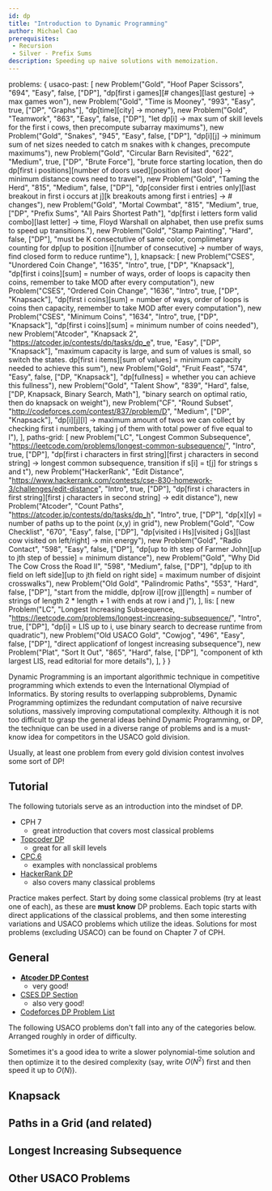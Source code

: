 ```yaml
---
id: dp
title: "Introduction to Dynamic Programming"
author: Michael Cao
prerequisites: 
 - Recursion
 - Silver - Prefix Sums
description: Speeding up naive solutions with memoization.
---
```



  problems: {
    usaco-past: [
        new Problem("Gold", "Hoof Paper Scissors", "694", "Easy", false, ["DP"], "dp[first i games][# changes][last gesture] -> max games won"),
        new Problem("Gold", "Time is Mooney", "993", "Easy", true, ["DP", "Graphs"], "dp[time][city] -> money"),
        new Problem("Gold", "Teamwork", "863", "Easy", false, ["DP"], "let dp[i] -> max sum of skill levels for the first i cows, then precompute subarray maximums"),
        new Problem("Gold", "Snakes", "945", "Easy", false, ["DP"], "dp[i][j] -> minimum sum of net sizes needed to catch m snakes with k changes, precompute maximums"),
        new Problem("Gold", "Circular Barn Revisited", "622", "Medium", true, ["DP", "Brute Force"], "brute force starting location, then do dp[first i positions][number of doors used][position of last door] ->  minimum distance cows need to travel"),
        new Problem("Gold", "Taming the Herd", "815", "Medium", false, ["DP"], "dp[consider first i entries only][last breakout in first i occurs at j][k breakouts among first i entries] -> # changes"),
        new Problem("Gold", "Mortal Cowmbat", "815", "Medium", true, ["DP", "Prefix Sums", "All Pairs Shortest Path"], "dp[first i letters form valid combo][last letter] -> time, Floyd Warshall on alphabet, then use prefix sums to speed up transitions."),
        new Problem("Gold", "Stamp Painting", "Hard", false, ["DP"], "must be K consectutive of same color, complimetary counting for dp[up to position i][number of consecutive] -> number of ways, find closed form to reduce runtime"),
    ],
    knapsack: [
        new Problem("CSES", "Unordered Coin Change", "1635", "Intro", true, ["DP", "Knapsack"], "dp[first i coins][sum] = number of ways, order of loops is capacity then coins, remember to take MOD after every computation"),
        new Problem("CSES", "Ordered Coin Change", "1636", "Intro", true, ["DP", "Knapsack"], "dp[first i coins][sum] = number of ways, order of loops is coins then capacity, remember to take MOD after every computation"),
        new Problem("CSES", "Minimum Coins", "1634", "Intro", true, ["DP", "Knapsack"], "dp[first i coins][sum] = minimum number of coins needed"),
        new Problem("Atcoder", "Knapsack 2", "https://atcoder.jp/contests/dp/tasks/dp_e", true, "Easy", ["DP", "Knapsack"], "maximum capacity is large, and sum of values is small, so switch the states. dp[first i items][sum of values] = minimum capacity needed to achieve this sum"),
        new Problem("Gold", "Fruit Feast", "574", "Easy", false, ["DP, "Knapsack"], "dp[fullness] = whether you can achieve this fullness"),
        new Problem("Gold", "Talent Show", "839", "Hard", false, ["DP, Knapsack, Binary Search, Math"], "binary search on optimal ratio, then do knapsack on weight"),
        new Problem("CF", "Round Subset", "http://codeforces.com/contest/837/problem/D", "Medium", ["DP", "Knapsack"], "dp[i][j][l] -> maximum amount of twos we can collect by checking first i numbers, taking j of them with total power of five equal to l"),
    ],
    paths-grid: [
        new Problem("LC", "Longest Common Subsequence", "https://leetcode.com/problems/longest-common-subsequence/", "Intro", true, ["DP"], "dp[first i characters in first string][first j characters in second string] -> longest common subsequence, transition if s[i] = t[j] for strings s and t"),
        new Problem("HackerRank", "Edit Distance", "https://www.hackerrank.com/contests/cse-830-homework-3/challenges/edit-distance", "Intro", true, ["DP"], "dp[first i characters in first string][first j characters in second string] -> edit distance"),
        new Problem("Atcoder", "Count Paths", "https://atcoder.jp/contests/dp/tasks/dp_h", "Intro", true, ["DP"], "dp[x][y] = number of paths up to the point (x,y) in grid"),
        new Problem("Gold", "Cow Checklist", "670", "Easy", false, ["DP"], "dp[visited i Hs][visited j Gs][last cow visited on left/right] -> min energy"),
        new Problem("Gold", "Radio Contact", "598", "Easy", false, ["DP"], "dp[up to ith step of Farmer John][up to jth step of bessie] = minimum distance"),
        new Problem("Gold", "Why Did The Cow Cross the Road II", "598", "Medium", false, ["DP"], "dp[up to ith field on left side][up to jth field on right side] = maximum number of disjoint crosswalks"),
        new Problem("Old Gold", "Palindromic Paths", "553", "Hard", false, ["DP"], "start from the middle, dp[row i][row j][length] = number of strings of length 2 * length + 1 with ends at row i and j"),
    ],
    lis: [
        new Problem("LC", "Longest Increasing Subsequence, "https://leetcode.com/problems/longest-increasing-subsequence/", "Intro", true, ["DP"], "dp[i] = LIS up to i, use binary search to decrease runtime from quadratic"),
        new Problem("Old USACO Gold", "Cowjog", "496", "Easy", false, ["DP"], "direct applicationf of longest increasing subsequence"),
        new Problem("Plat", "Sort It Out", "865", "Hard", false, ["DP"], "component of kth largest LIS, read editorial for more details"),
    ],
  }
}

Dynamic Programming is an important algorithmic technique in competitive programming which extends to even the International Olympiad of Informatics. By storing results to overlapping subproblems, Dynamic Programming optimizes the redundant computation of naive recursive solutions, massively improving computational complexity. Although it is not too difficult to grasp the general ideas behind Dynamic Programming, or DP, the technique can be used in a diverse range of problems and is a must-know idea for competitors in the USACO gold division.

<info-block title="Contest Tip">

Usually, at least one problem from every gold division contest involves some sort of DP!

</info-block>

## Tutorial

The following tutorials serve as an introduction into the mindset of DP.

 - CPH 7 
   - great introduction that covers most classical problems
 - [Topcoder DP](https://www.topcoder.com/community/competitive-programming/tutorials/dynamic-programming-from-novice-to-advanced/)
   - great for all skill levels
 - [CPC.6](https://github.com/SuprDewd/T-414-AFLV/tree/master/06_dynamic_programming)
   - examples with nonclassical problems
 - [HackerRank DP](https://www.hackerrank.com/topics/dynamic-programming)
   - also covers many classical problems

Practice makes perfect. Start by doing some classical problems (try at least one of each), as these are **must know** DP problems. Each topic starts with direct applications of the classical problems, and then some interesting variations and USACO problems which utilize the ideas. Solutions for most problems (excluding USACO) can be found on Chapter 7 of CPH.

## General

 - [**Atcoder DP Contest**](https://atcoder.jp/contests/dp/tasks)
   - very good!
 - [CSES DP Section](https://cses.fi/problemset/list/)
   - also very good!
 - [Codeforces DP Problem List](http://codeforces.com/blog/entry/325)

The following USACO problems don't fall into any of the categories below. Arranged roughly in order of difficulty. 

<info-block title="Pro Tip">

Sometimes it's a good idea to write a slower polynomial-time solution and then optimize it to the desired complexity (say, write $O(N^2)$ first and then speed it up to $O(N)$).

</info-block>

## Knapsack
   
<problems-list problems={metadata.problems.knapsack} />

## Paths in a Grid (and related)

<problems-list problems={metadata.problems.paths-grid} />

## Longest Increasing Subsequence

<problems-list problems={metadata.problems.lis} />

## Other USACO Problems

<problems-list problems={metadata.problems.usaco-past} />
